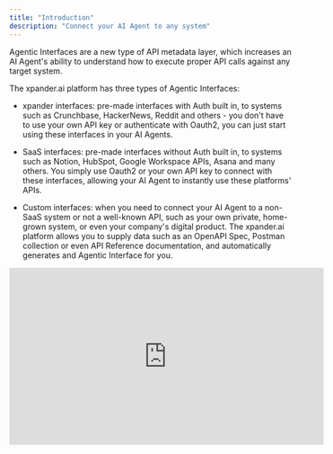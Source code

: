 ```yaml
---
title: "Introduction"
description: "Connect your AI Agent to any system"
---
```


Agentic Interfaces are a new type of API metadata layer, which increases an AI Agent's ability to understand how to execute proper API calls against any target system.

The xpander.ai platform has three types of Agentic Interfaces:

* xpander interfaces: pre-made interfaces with Auth built in, to systems such as Crunchbase, HackerNews, Reddit and others - you don't have to use your own API key or authenticate with Oauth2, you can just start using these interfaces in your AI Agents.

* SaaS interfaces: pre-made interfaces without Auth built in, to systems such as Notion, HubSpot, Google Workspace APIs, Asana and many others. You simply use Oauth2 or your own API key to connect with these interfaces, allowing your AI Agent to instantly use these platforms' APIs.

* Custom interfaces: when you need to connect your AI Agent to a non-SaaS system or not a well-known API, such as your own private, home-grown system, or even your company's digital product. The xpander.ai platform allows you to supply data such as an OpenAPI Spec, Postman collection or even API Reference documentation, and automatically generates and Agentic Interface for you.

<iframe width="560" height="315" src="https://www.youtube.com/embed/3f1PnrF3XHI" title="YouTube video player" frameborder="0" allow="accelerometer; autoplay; clipboard-write; encrypted-media; gyroscope; picture-in-picture" allowfullscreen />